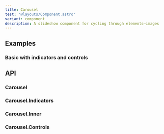 ```yaml
---
title: Carousel
test: '@layouts/Component.astro'
variant: component
description: A slideshow component for cycling through elements—images or slides of text—like a carousel.
---
```


## Examples

### Basic with indicators and controls

<Example component="Carousel" variant="Basic" />

## API

### Carousel

### Carousel.Indicators

### Carousel.Inner

### Carousel.Controls
